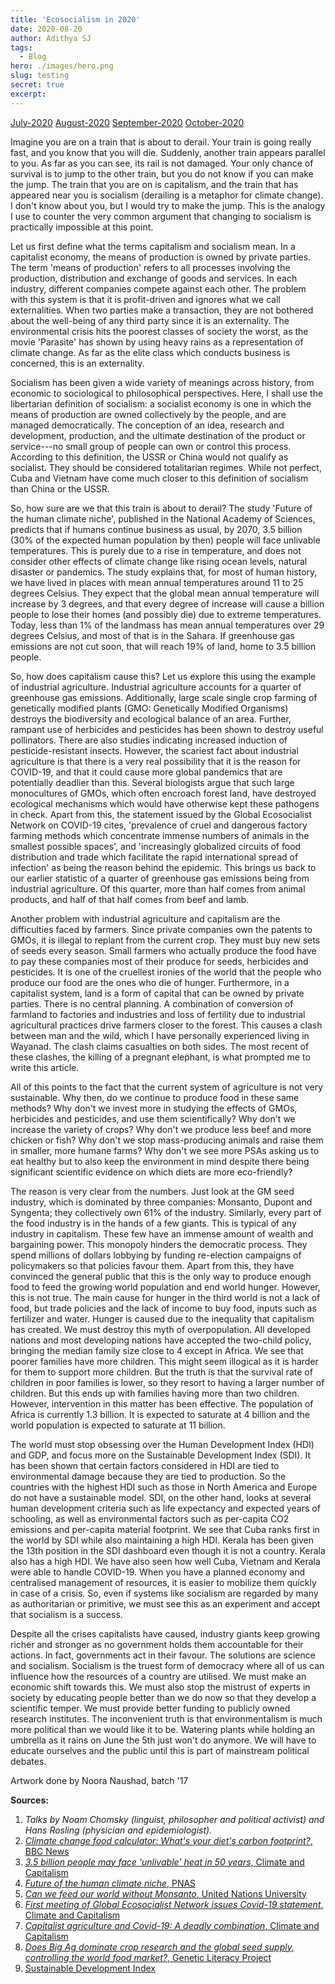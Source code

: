 ```yaml
---
title: 'Ecosocialism in 2020'
date: 2020-08-20
author: Adithya SJ
tags:
  - Blog
hero: ./images/hero.png
slug: testing
secret: true
excerpt: 
---
```



[July-2020](./images/July_2020_Issue_11.pdf)
[August-2020](./images/August_2020_Issue_12.pdf)
[September-2020](./images/September_2020_Issue_13.pdf)
[October-2020](./images/October_2020_Issue_14.pdf)

Imagine you are on a train that is about to derail. Your train is going
really fast, and you know that you will die. Suddenly, another train
appears parallel to you. As far as you can see, its rail is not damaged.
Your only chance of survival is to jump to the other train, but you do
not know if you can make the jump. The train that you are on is
capitalism, and the train that has appeared near you is socialism
(derailing is a metaphor for climate change). I don't know about you,
but I would try to make the jump. This is the analogy I use to counter
the very common argument that changing to socialism is practically
impossible at this point.

Let us first define what the terms capitalism and socialism mean. In a
capitalist economy, the means of production is owned by private parties.
The term 'means of production' refers to all processes involving the
production, distribution and exchange of goods and services. In each
industry, different companies compete against each other. The problem
with this system is that it is profit-driven and ignores what we call
externalities. When two parties make a transaction, they are not
bothered about the well-being of any third party since it is an
externality. The environmental crisis hits the poorest classes of
society the worst, as the movie 'Parasite' has shown by using heavy
rains as a representation of climate change. As far as the elite class
which conducts business is concerned, this is an externality.

Socialism has been given a wide variety of meanings across history, from
economic to sociological to philosophical perspectives. Here, I shall
use the libertarian definition of socialism: a socialist economy is one
in which the means of production are owned collectively by the people,
and are managed democratically. The conception of an idea, research and
development, production, and the ultimate destination of the product or
service---no small group of people can own or control this process.
According to this definition, the USSR or China would not qualify as
socialist. They should be considered totalitarian regimes. While not
perfect, Cuba and Vietnam have come much closer to this definition of
socialism than China or the USSR.

So, how sure are we that this train is about to derail? The study
'Future of the human climate niche', published in the National Academy
of Sciences, predicts that if humans continue business as usual, by
2070, 3.5 billion (30% of the expected human population by then) people
will face unlivable temperatures. This is purely due to a rise in
temperature, and does not consider other effects of climate change like
rising ocean levels, natural disaster or pandemics. The study explains
that, for most of human history, we have lived in places with mean
annual temperatures around 11 to 25 degrees Celsius. They expect that
the global mean annual temperature will increase by 3 degrees, and that
every degree of increase will cause a billion people to lose their homes
(and possibly die) due to extreme temperatures. Today, less than 1% of
the landmass has mean annual temperatures over 29 degrees Celsius, and
most of that is in the Sahara. If greenhouse gas emissions are not cut
soon, that will reach 19% of land, home to 3.5 billion people.

So, how does capitalism cause this? Let us explore this using the
example of industrial agriculture. Industrial agriculture accounts for a
quarter of greenhouse gas emissions. Additionally, large scale single
crop farming of genetically modified plants (GMO: Genetically Modified
Organisms) destroys the biodiversity and ecological balance of an area.
Further, rampant use of herbicides and pesticides has been shown to
destroy useful pollinators. There are also studies indicating increased
induction of pesticide-resistant insects. However, the scariest fact
about industrial agriculture is that there is a very real possibility
that it is the reason for COVID-19, and that it could cause more global
pandemics that are potentially deadlier than this. Several biologists
argue that such large monocultures of GMOs, which often encroach forest
land, have destroyed ecological mechanisms which would have otherwise
kept these pathogens in check. Apart from this, the statement issued by
the Global Ecosocialist Network on COVID-19 cites, 'prevalence of cruel
and dangerous factory farming methods which concentrate immense numbers
of animals in the smallest possible spaces', and 'increasingly
globalized circuits of food distribution and trade which facilitate the
rapid international spread of infection' as being the reason behind the
epidemic. This brings us back to our earlier statistic of a quarter of
greenhouse gas emissions being from industrial agriculture. Of this
quarter, more than half comes from animal products, and half of that
half comes from beef and lamb.

Another problem with industrial agriculture and capitalism are the
difficulties faced by farmers. Since private companies own the patents
to GMOs, it is illegal to replant from the current crop. They must buy
new sets of seeds every season. Small farmers who actually produce the
food have to pay these companies most of their produce for seeds,
herbicides and pesticides. It is one of the cruellest ironies of the
world that the people who produce our food are the ones who die of
hunger. Furthermore, in a capitalist system, land is a form of capital
that can be owned by private parties. There is no central planning. A
combination of conversion of farmland to factories and industries and
loss of fertility due to industrial agricultural practices drive farmers
closer to the forest. This causes a clash between man and the wild,
which I have personally experienced living in Wayanad. The clash claims
casualties on both sides. The most recent of these clashes, the killing
of a pregnant elephant, is what prompted me to write this article.

All of this points to the fact that the current system of agriculture is
not very sustainable. Why then, do we continue to produce food in these
same methods? Why don't we invest more in studying the effects of GMOs,
herbicides and pesticides, and use them scientifically? Why don't we
increase the variety of crops? Why don't we produce less beef and more
chicken or fish? Why don't we stop mass-producing animals and raise them
in smaller, more humane farms? Why don't we see more PSAs asking us to
eat healthy but to also keep the environment in mind despite there being
significant scientific evidence on which diets are more eco-friendly?

The reason is very clear from the numbers. Just look at the GM seed
industry, which is dominated by three companies: Monsanto, Dupont and
Syngenta; they collectively own 61% of the industry. Similarly, every
part of the food industry is in the hands of a few giants. This is
typical of any industry in capitalism. These few have an immense amount
of wealth and bargaining power. This monopoly hinders the democratic
process. They spend millions of dollars lobbying by funding re-election
campaigns of policymakers so that policies favour them. Apart from this,
they have convinced the general public that this is the only way to
produce enough food to feed the growing world population and end world
hunger. However, this is not true. The main cause for hunger in the
third world is not a lack of food, but trade policies and the lack of
income to buy food, inputs such as fertilizer and water. Hunger is
caused due to the inequality that capitalism has created. We must
destroy this myth of overpopulation. All developed nations and most
developing nations have accepted the two-child policy, bringing the
median family size close to 4 except in Africa. We see that poorer
families have more children. This might seem illogical as it is harder
for them to support more children. But the truth is that the survival
rate of children in poor families is lower, so they resort to having a
larger number of children. But this ends up with families having more
than two children. However, intervention in this matter has been
effective. The population of Africa is currently 1.3 billion. It is
expected to saturate at 4 billion and the world population is expected
to saturate at 11 billion.

The world must stop obsessing over the Human Development Index (HDI) and
GDP, and focus more on the Sustainable Development Index (SDI). It has
been shown that certain factors considered in HDI are tied to
environmental damage because they are tied to production. So the
countries with the highest HDI such as those in North America and Europe
do not have a sustainable model. SDI, on the other hand, looks at
several human development criteria such as life expectancy and expected
years of schooling, as well as environmental factors such as per-capita
CO2 emissions and per-capita material footprint. We see that Cuba ranks
first in the world by SDI while also maintaining a high HDI. Kerala has
been given the 13th position in the SDI dashboard even though it is not
a country. Kerala also has a high HDI. We have also seen how well Cuba,
Vietnam and Kerala were able to handle COVID-19. When you have a planned
economy and centralised management of resources, it is easier to
mobilize them quickly in case of a crisis. So, even if systems like
socialism are regarded by many as authoritarian or primitive, we must
see this as an experiment and accept that socialism is a success.

Despite all the crises capitalists have caused, industry giants keep
growing richer and stronger as no government holds them accountable for
their actions. In fact, governments act in their favour. The solutions
are science and socialism. Socialism is the truest form of democracy
where all of us can influence how the resources of a country are
utilised. We must make an economic shift towards this. We must also stop
the mistrust of experts in society by educating people better than we do
now so that they develop a scientific temper. We must provide better
funding to publicly owned research institutes. The inconvenient truth is
that environmentalism is much more political than we would like it to
be. Watering plants while holding an umbrella as it rains on June the
5th just won't do anymore. We will have to educate ourselves and the
public until this is part of mainstream political debates.

Artwork done by Noora Naushad, batch '17

**Sources:**

1. *Talks by Noam Chomsky (linguist, philosopher and political
    activist) and Hans Rosling (physician and epidemiologist).*
2. [*Climate change food calculator: What's your diet's carbon footprint?*, BBC News](https://www.bbc.com/news/science-environment-46459714#:~:text=However%2C%20the%20researchers%20found%20that,calories%20we%20eat%20and%20drink.)
3. [*3.5 billion people may face 'unlivable' heat in 50 years*, Climate and Capitalism](https://climateandcapitalism.com/2020/05/09/3-5-billion-people-may-face-unlivable-heat-in-50-years/)
4. [*Future of the human climate niche*, PNAS](https://www.pnas.org/content/117/21/11350)
5. [*Can we feed our world without Monsanto*, United Nations University](https://ourworld.unu.edu/en/can-we-feed-our-world-without-monsanto)
6. [*First meeting of Global Ecosocialist Network issues Covid-19 statement*, Climate and Capitalism](https://climateandcapitalism.com/2020/05/04/gen-meeting-covid-19-statement/)
7. [*Capitalist agriculture and Covid-19: A deadly combination*, Climate and Capitalism](https://climateandcapitalism.com/2020/03/11/capitalist-agriculture-and-covid-19-a-deadly-combination/)
8. [*Does Big Ag dominate crop research and the global seed supply, controlling the world food market?*, Genetic Literacy Project](https://gmo.geneticliteracyproject.org/FAQ/do-monsanto-and-big-ag-control-crop-research-and-world-food-supply/)
9. [Sustainable Development Index](https://www.sustainabledevelopmentindex.org/)

